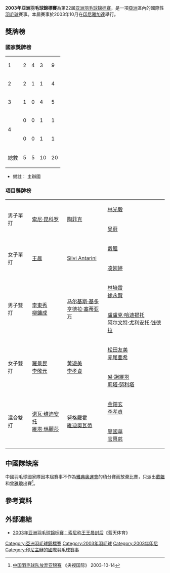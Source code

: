 {{noteTA|G1=Badminton}}
'''2003年亞洲羽毛球錦標賽'''為第22屆[[亚洲羽毛球锦标赛|亚洲羽毛球锦标赛]]，是一項[[亞洲|亞洲]]區內的國際性[[羽毛球|羽毛球]]賽事。本屆賽事於2003年10月在[[印尼|印尼]][[雅加達|雅加達]]舉行。

==獎牌榜==
===國家獎牌榜===
{| {{RankedMedalTable}}
|- bgcolor=ccccff
|1||style="text-align:left"| {{INA}} ||2||4||3||9
|-
|2||style="text-align:left"| {{KOR}} ||2||1||1||4
|-
|3||style="text-align:left"| {{HKG}} ||1||0||4||5
|-
|rowspan=2 |4||style="text-align:left"| {{CHN}} ||0||0||1||1
|-
|style="text-align:left"| {{JPN}} ||0||0||1||1
|- class="sortbottom"
!colspan=2|總數|| 5 || 5 || 10 || 20
|}
*備註：{{colorbox|#ccccff| }} 主辦國

===項目獎牌榜===
{| {{MedalistTable|type=項目}}
|-
|rowspan=2|男子單打
|rowspan=2|{{flagicon|INA}} [[索尼·昆科罗|索尼·昆科罗]]
|rowspan=2|{{flagicon|INA}} [[陶菲克·希达亚特|陶菲克]]
|{{flagicon|HKG}} [[林光毅|林光毅]]
|-
|{{flagicon|HKG}} [[吴蔚|吴蔚]]

|-
|rowspan=2|女子單打
|rowspan=2|{{flagicon|HKG}} [[王晨_(羽毛球運動員)|王晨]]
|rowspan=2|{{flagicon|INA}} [[Silvi_Antarini|Silvi Antarini]]
|{{flagicon|CHN}} [[戴韞|戴韞]]
|-
|{{flagicon|HKG}} [[凌婉婷|凌婉婷]]
|-
|rowspan=2|男子雙打
|rowspan=2|{{flagicon|KOR}} [[李東秀|李東秀]]<br>{{flagicon|KOR}} [[柳鏞成|柳鏞成]]
|rowspan=2|{{flagicon|INA}} [[马尔基斯·基多|马尔基斯·基多]]<br>{{flagicon|INA}} [[亨德拉·塞蒂亚万|亨德拉·塞蒂亚万]]
|{{flagicon|INA}} [[林培雷|林培雷]]<br>{{flagicon|INA}} [[徐永賢|徐永賢]]
|-
|{{flagicon|INA}} [[盧盧克·哈迪揚托|盧盧克·哈迪揚托]]<br>{{flagicon|INA}} [[阿尔文特·尤利安托·钱德拉|阿尔文特·尤利安托·钱德拉]]
|-
|rowspan=2|女子雙打
|rowspan=2|{{flagicon|KOR}} [[羅景民|羅景民]]<br>{{flagicon|KOR}} [[李敬元|李敬元]]
|rowspan=2|{{flagicon|KOR}} [[黃遊美|黃遊美]]<br>{{flagicon|KOR}} [[李孝貞_(羽毛球運動員)|李孝貞]]
|{{flagicon|JPN}} [[松田友美|松田友美]]<br>{{flagicon|JPN}} [[赤尾亜希|赤尾亜希]]
|-
|{{flagicon|INA}} [[裘·諾維塔|裘·諾維塔]]<br>{{flagicon|INA}} [[莉塔·努利塔|莉塔·努利塔]]
|-
|rowspan=2|混合雙打
|rowspan=2|{{flagicon|INA}} [[诺瓦·维迪安托|诺瓦·维迪安托]]<br>{{flagicon|INA}} [[維塔·瑪麗莎|維塔·瑪麗莎]]
|rowspan=2|{{flagicon|INA}} [[Anggun_Nugroho|努格羅霍]]<br>{{flagicon|INA}} [[Eny_Widiowati|維迪奧瓦蒂]]
|{{flagicon|KOR}} [[金鎔玄|金鎔玄]]<br>{{flagicon|KOR}} [[李孝貞_(羽毛球運動員)|李孝貞]]
|-
|{{flagicon|HKG}} [[廖國華|廖國華]]<br>{{flagicon|HKG}} [[官惠慈|官惠慈]]
|}

==中國隊缺席==
中國羽毛球國家隊因本屆賽事不作為[[2004年夏季奥林匹克运动会|雅典奧運會]]的積分賽而放棄比賽，只派出[[戴韞|戴韞]]和[[曾雅瓊|曾雅瓊]]出賽<ref>[http://www.cctv.com/sports/20031014/101479.shtml 中国羽毛球队放弃亚锦赛] {{Wayback|url=http://www.cctv.com/sports/20031014/101479.shtml |date=20150402135045 }}《央视国际》 2003-10-14</ref>。

==參考資料==
{{reflist}}

==外部連結==
*[http://www.bbeshop.com/news/2003/news_20031020a.htm 2003年亚洲羽毛球锦标赛：索尼称王王晨封后]{{Wayback|url=http://www.bbeshop.com/news/2003/news_20031020a.htm |date=20111223185020 }}《蓝天体育》

{{亞洲羽毛球錦標賽}}

[[Category:亞洲羽毛球錦標賽|Category:亞洲羽毛球錦標賽]]
[[Category:2003年羽毛球|Category:2003年羽毛球]]
[[Category:2003年印尼|Category:2003年印尼]]
[[Category:印尼主辦的國際羽毛球賽事|Category:印尼主辦的國際羽毛球賽事]]